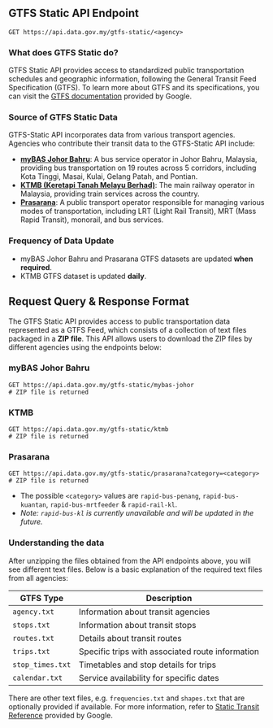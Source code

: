 ## GTFS Static API Endpoint

```http
GET https://api.data.gov.my/gtfs-static/<agency>
```

### What does GTFS Static do?

GTFS Static API provides access to standardized public transportation schedules and geographic information, following the General Transit Feed Specification (GTFS).
To learn more about GTFS and its specifications, you can visit the [GTFS documentation](https://developers.google.com/transit/gtfs) provided by Google.

### Source of GTFS Static Data

GTFS-Static API incorporates data from various transport agencies. Agencies who contribute their transit data to the GTFS-Static API include:

- [**myBAS Johor Bahru**](https://www.causewaylink.com.my/mybas/en/): A bus service operator in Johor Bahru, Malaysia, providing bus transportation on 19 routes across 5 corridors, including Kota Tinggi, Masai, Kulai, Gelang Patah, and Pontian.
- [**KTMB (Keretapi Tanah Melayu Berhad)**](https://www.ktmb.com.my/): The main railway operator in Malaysia, providing train services across the country.
- [**Prasarana**](https://myrapid.com.my/): A public transport operator responsible for managing various modes of transportation, including LRT (Light Rail Transit), MRT (Mass Rapid Transit), monorail, and bus services.

### Frequency of Data Update

- myBAS Johor Bahru and Prasarana GTFS datasets are updated **when required**.
- KTMB GTFS dataset is updated **daily**.

## Request Query & Response Format

The GTFS Static API provides access to public transportation data represented as a GTFS Feed, which consists of a collection of text files packaged in a **ZIP file**.
This API allows users to download the ZIP files by different agencies using the endpoints below:

### myBAS Johor Bahru

```http
GET https://api.data.gov.my/gtfs-static/mybas-johor
# ZIP file is returned
```

### KTMB

```http
GET https://api.data.gov.my/gtfs-static/ktmb
# ZIP file is returned
```

### Prasarana

```http
GET https://api.data.gov.my/gtfs-static/prasarana?category=<category>
# ZIP file is returned
```

- The possible `<category>` values are `rapid-bus-penang`, `rapid-bus-kuantan`, `rapid-bus-mrtfeeder` & `rapid-rail-kl`.
- _Note: `rapid-bus-kl` is currently unavailable and will be updated in the future._

### Understanding the data

After unzipping the files obtained from the API endpoints above, you will see different text files. Below is a basic explanation of the required text files from all agencies:

| GTFS Type        | Description                                      |
| ---------------- | ------------------------------------------------ |
| `agency.txt`     | Information about transit agencies               |
| `stops.txt`      | Information about transit stops                  |
| `routes.txt`     | Details about transit routes                     |
| `trips.txt`      | Specific trips with associated route information |
| `stop_times.txt` | Timetables and stop details for trips            |
| `calendar.txt`   | Service availability for specific dates          |

There are other text files, e.g. `frequencies.txt` and `shapes.txt` that are optionally provided if available. For more information, refer to [Static Transit Reference](https://developers.google.com/transit/gtfs/reference) provided by Google.
